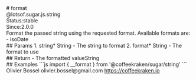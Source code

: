 <div class="docmap-mdx">
# format
<div class="_namespace">@lotsof.sugar.js.string</div>
<div class="_metas">
<div class="_status"><span class="_status-label">Status:</span><span class="_status-value -stable">stable</span></div>
<div class="_since"><span class="_since-label">Since:</span><span class="_since-value">2.0.0</span></div>
</div>
<div class="_description">
Format the passed string using the requested format. Available formats are:
- isoDate
</div>
<div class="_params">
## Params
1. <span class="_name">string<span class="_required">*</span></span><span class="_default"></span> <span class="_type">String</span>
   - The string to format
2. <span class="_name">format<span class="_required">*</span></span><span class="_default"></span> <span class="_type">String</span>
   - The format to use
</div>
<div class="_return">
## Return
- <span class="_description">The formatted value</span><span class="_default"></span><span class="_type">String</span>
</div>
<div class="_examples">
## Examples
```js
import { __format } from '@coffeekraken/sugar/string'
```
</div>
<div class="_author">
<span class="_name">Olivier Bossel</span>
<span class="_email">olivier.bossel@gmail.com</span>
<a href="https://coffeekraken.io" target="_blank" class="_url">https://coffeekraken.io</a>
</div>
</div>